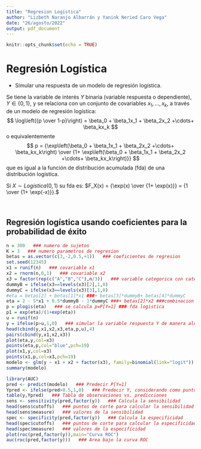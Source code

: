 ```yaml
---
title: "Regresion Logística"
author: "Lizbeth Naranjo Albarrán y Yanink Neried Caro Vega"
date: "26/agosto/2022"
output: pdf_document
---
```


```r
knitr::opts_chunk$set(echo = TRUE)
```

# Regresión Logística

- Simular una respuesta de un modelo de regresión logística. 

Se tiene la variable de interés $Y$ binaria (variable respuesta o dependiente), $Y\in\{0,1\}$, y se relaciona con un conjunto de covariables $x_1,\ldots,x_k$, a través de un modelo de regresión logística:
$$ \log\left({p \over 1-p}\right) = \beta_0 + \beta_1x_1 + \beta_2x_2 +\cdots+ \beta_kx_k $$ 
o equivalentemente
$$ p = {\exp\left(\beta_0 + \beta_1x_1 + \beta_2x_2 +\cdots+ \beta_kx_k\right) \over {1+ \exp\left(\beta_0 + \beta_1x_1 + \beta_2x_2 +\cdots+ \beta_kx_k\right)}} $$ 
que es igual a la función de distribución acumulada (fda) de una distribución logística. 

Si $X\sim Logistica(0,1)$ su fda es:
$F_X(x) = {\exp(x) \over {1+ \exp(x)}} = {1 \over {1+ \exp(-x)}}.$

\ 

## Regresión logística usando coeficientes para la probabilidad de éxito


```r
n = 300   ### numero de sujetos 
K = 3   ### numero parametros de regresion
betas = as.vector(c(3,-2,0.5,+1))   ### coeficientes de regresion 
set.seed(12345)
x1 = runif(n)   ### covariable x1
x2 = rnorm(n,0,1)   ### covariable x2
x3 = factor(rep(c("A","B","C"),n/3))   ### variable categorica con categorias A, B, C
dummyB = ifelse(x3==levels(x3)[2],1,0)
dummyC = ifelse(x3==levels(x3)[3],1,0)
#eta = betas[2] + betas[1]*x1 ###+ betas[3]*dummyB+ betas[4]*dummyC 
eta = 2 - 5*x1 + 0.5*dummyB - 1*dummyC ###+ betas[2]*x2 ###combinacion lineal
p = plogis(eta)   ### se calcula p=P[Y=1] ### fda logistica
p1 = exp(eta)/(1+exp(eta))
u = runif(n)
y = ifelse(p>u,1,0)   ### simular la variable respuesta Y de manera aleatoria
head(cbind(y,x1,x2,x3,eta,p,u),4)
pairs(cbind(y,x1,x2,x3))
plot(eta,y,col=x3)
points(eta,p,col="blue",pch=19)
plot(x1,y,col=x3)
points(x1,p,col=x3,pch=19)
modelo <- glm(y ~ x1 + x2 + factor(x3), family=binomial(link="logit"))   ### estimar parametros
summary(modelo)
```

```r
library(AUC)
pred <- predict(modelo)   ### Predecir P[Y=1]
Ypred <- ifelse(pred>0.5,1,0)   ### Predecir Y, considerando como punto de corte 0.5
table(y,Ypred)   ### Tabla de observaciones vs. predicciones
sens <- sensitivity(pred,factor(y))   ### Calcula la sensibilidad
head(sens$cutoffs)   ### puntos de corte para calcular la sensibilidad
head(sens$measure)   ### valores de la sensibilidad
spec <- specificity(pred,factor(y))   ### Calcula la especificidad
head(spec$cutoffs)   ### puntos de corte para calcular la especificidad
head(spec$measure)   ### valores de la especificidad
plot(roc(pred,factor(y)),main="Curva ROC")
auc(roc(pred,factor(y)))   ### Area bajo la curva ROC
```

